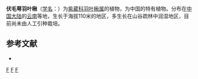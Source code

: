{{Speciesbox 
| genus = Stereospermum
| species = strigillosum
| authority = [[吴征镒|C. Y. Wu]] et W. C. Yin
}}

'''伏毛萼羽叶楸'''（[[学名|学名]]：{{lang|la|''Stereospermum strigillosum''}}）为[[紫葳科|紫葳科]][[羽叶楸属|羽叶楸属]]的植物，为中国的特有植物。分布在[[中国大陆|中国大陆]]的[[云南|云南]]等地，生长于海拔110米的地区，多生长在山谷疏林中润湿地区，目前尚未由人工引种栽培。

== 参考文献 ==
<div class="references-small">
* {{cite web| url =http://www.bioinfo.cn/db05/KmzwSpecies.php?action=view&id=2433| title =伏毛萼羽叶楸| work =《中国高等植物数据库全库》| publisher =中国科学院微生物研究所| author =昆明植物研究所| accessdate =2009-02-23| archive-date =2018-06-28| archive-url =https://web.archive.org/web/20180628204035/http://www.bioinfo.cn/db05/KmzwSpecies.php?action=view| dead-url =yes}}
</div>
{{Taxonbar|from=Q10885292}}

[[Category:羽叶楸属|F]]
[[Category:中国特有植物|F]]
[[Category:云南植物|F]]
